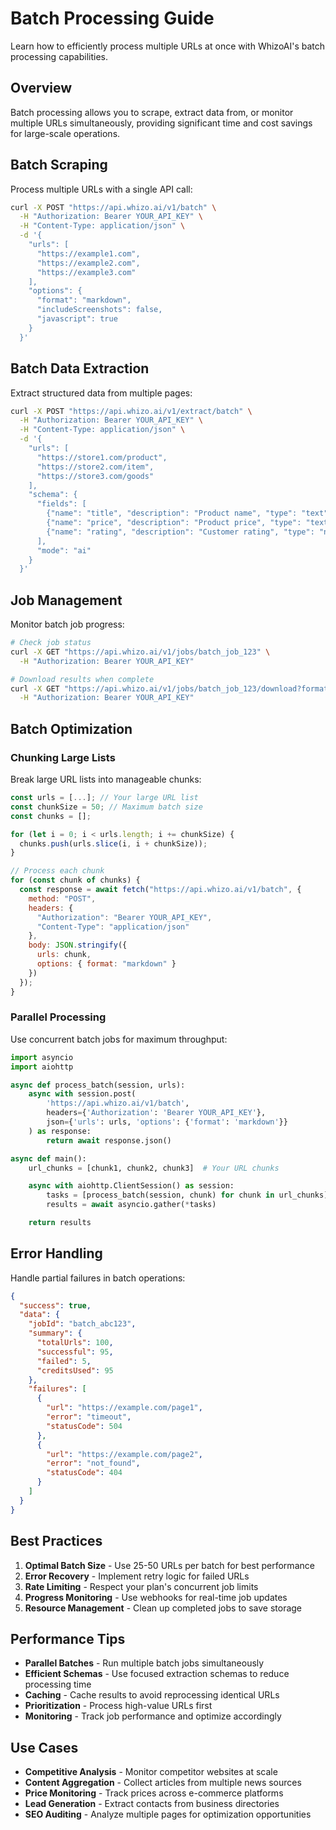 # Batch Processing Guide

Learn how to efficiently process multiple URLs at once with WhizoAI's batch processing capabilities.

## Overview

Batch processing allows you to scrape, extract data from, or monitor multiple URLs simultaneously, providing significant time and cost savings for large-scale operations.

## Batch Scraping

Process multiple URLs with a single API call:

```bash
curl -X POST "https://api.whizo.ai/v1/batch" \
  -H "Authorization: Bearer YOUR_API_KEY" \
  -H "Content-Type: application/json" \
  -d '{
    "urls": [
      "https://example1.com",
      "https://example2.com",
      "https://example3.com"
    ],
    "options": {
      "format": "markdown",
      "includeScreenshots": false,
      "javascript": true
    }
  }'
```

## Batch Data Extraction

Extract structured data from multiple pages:

```bash
curl -X POST "https://api.whizo.ai/v1/extract/batch" \
  -H "Authorization: Bearer YOUR_API_KEY" \
  -H "Content-Type: application/json" \
  -d '{
    "urls": [
      "https://store1.com/product",
      "https://store2.com/item",
      "https://store3.com/goods"
    ],
    "schema": {
      "fields": [
        {"name": "title", "description": "Product name", "type": "text"},
        {"name": "price", "description": "Product price", "type": "text"},
        {"name": "rating", "description": "Customer rating", "type": "number"}
      ],
      "mode": "ai"
    }
  }'
```

## Job Management

Monitor batch job progress:

```bash
# Check job status
curl -X GET "https://api.whizo.ai/v1/jobs/batch_job_123" \
  -H "Authorization: Bearer YOUR_API_KEY"

# Download results when complete
curl -X GET "https://api.whizo.ai/v1/jobs/batch_job_123/download?format=json" \
  -H "Authorization: Bearer YOUR_API_KEY"
```

## Batch Optimization

### Chunking Large Lists

Break large URL lists into manageable chunks:

```javascript
const urls = [...]; // Your large URL list
const chunkSize = 50; // Maximum batch size
const chunks = [];

for (let i = 0; i < urls.length; i += chunkSize) {
  chunks.push(urls.slice(i, i + chunkSize));
}

// Process each chunk
for (const chunk of chunks) {
  const response = await fetch("https://api.whizo.ai/v1/batch", {
    method: "POST",
    headers: {
      "Authorization": "Bearer YOUR_API_KEY",
      "Content-Type": "application/json"
    },
    body: JSON.stringify({
      urls: chunk,
      options: { format: "markdown" }
    })
  });
}
```

### Parallel Processing

Use concurrent batch jobs for maximum throughput:

```python
import asyncio
import aiohttp

async def process_batch(session, urls):
    async with session.post(
        'https://api.whizo.ai/v1/batch',
        headers={'Authorization': 'Bearer YOUR_API_KEY'},
        json={'urls': urls, 'options': {'format': 'markdown'}}
    ) as response:
        return await response.json()

async def main():
    url_chunks = [chunk1, chunk2, chunk3]  # Your URL chunks

    async with aiohttp.ClientSession() as session:
        tasks = [process_batch(session, chunk) for chunk in url_chunks]
        results = await asyncio.gather(*tasks)

    return results
```

## Error Handling

Handle partial failures in batch operations:

```json
{
  "success": true,
  "data": {
    "jobId": "batch_abc123",
    "summary": {
      "totalUrls": 100,
      "successful": 95,
      "failed": 5,
      "creditsUsed": 95
    },
    "failures": [
      {
        "url": "https://example.com/page1",
        "error": "timeout",
        "statusCode": 504
      },
      {
        "url": "https://example.com/page2",
        "error": "not_found",
        "statusCode": 404
      }
    ]
  }
}
```

## Best Practices

1. **Optimal Batch Size** - Use 25-50 URLs per batch for best performance
2. **Error Recovery** - Implement retry logic for failed URLs
3. **Rate Limiting** - Respect your plan's concurrent job limits
4. **Progress Monitoring** - Use webhooks for real-time job updates
5. **Resource Management** - Clean up completed jobs to save storage

## Performance Tips

- **Parallel Batches** - Run multiple batch jobs simultaneously
- **Efficient Schemas** - Use focused extraction schemas to reduce processing time
- **Caching** - Cache results to avoid reprocessing identical URLs
- **Prioritization** - Process high-value URLs first
- **Monitoring** - Track job performance and optimize accordingly

## Use Cases

- **Competitive Analysis** - Monitor competitor websites at scale
- **Content Aggregation** - Collect articles from multiple news sources
- **Price Monitoring** - Track prices across e-commerce platforms
- **Lead Generation** - Extract contacts from business directories
- **SEO Auditing** - Analyze multiple pages for optimization opportunities